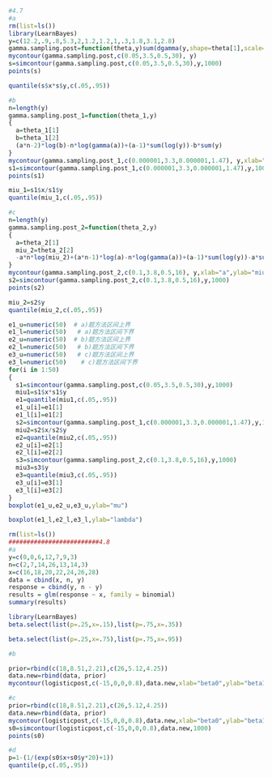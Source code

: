

```{r}
#4.7
#a
rm(list=ls())
library(LearnBayes)
y=c(12.2,.9,.8,5.3,2,1.2,1.2,1,.3,1.8,3.1,2.8)
gamma.sampling.post=function(theta,y)sum(dgamma(y,shape=theta[1],scale=theta[2],log=TRUE))
mycontour(gamma.sampling.post,c(0.05,3.5,0.5,30), y)
s=simcontour(gamma.sampling.post,c(0.05,3.5,0.5,30),y,1000)
points(s)
```


```{r}
quantile(s$x*s$y,c(.05,.95))
```


```{r}
#b
n=length(y)
gamma.sampling.post_1=function(theta_1,y)
{
  a=theta_1[1]
  b=theta_1[2]
  (a*n-2)*log(b)-n*log(gamma(a))+(a-1)*sum(log(y))-b*sum(y)
}
mycontour(gamma.sampling.post_1,c(0.000001,3.3,0.000001,1.47), y,xlab="a",ylab="b=1/lambda")
s1=simcontour(gamma.sampling.post_1,c(0.000001,3.3,0.000001,1.47),y,1000)
points(s1)
```


```{r}
miu_1=s1$x/s1$y
quantile(miu_1,c(.05,.95))
```


```{r}
#c
n=length(y)
gamma.sampling.post_2=function(theta_2,y)
{
  a=theta_2[1]
  miu_2=theta_2[2]
  -a*n*log(miu_2)+(a*n-1)*log(a)-n*log(gamma(a))+(a-1)*sum(log(y))-a*sum(y)/miu_2
}
mycontour(gamma.sampling.post_2,c(0.1,3.8,0.5,16), y,xlab="a",ylab="miu=a*lambda")
s2=simcontour(gamma.sampling.post_2,c(0.1,3.8,0.5,16),y,1000)
points(s2)
```


```{r}
miu_2=s2$y
quantile(miu_2,c(.05,.95))
```


```{r}
e1_u=numeric(50)  # a)题方法区间上界
e1_l=numeric(50)   # a)题方法区间下界
e2_u=numeric(50)  # b)题方法区间上界
e2_l=numeric(50)   # b)题方法区间下界
e3_u=numeric(50)   # c)题方法区间上界
e3_l=numeric(50)    # c)题方法区间下界
for(i in 1:50)
{
  s1=simcontour(gamma.sampling.post,c(0.05,3.5,0.5,30),y,1000)
  miu1=s1$x*s1$y
  e1=quantile(miu1,c(.05,.95))
  e1_u[i]=e1[1]
  e1_l[i]=e1[2]
  s2=simcontour(gamma.sampling.post_1,c(0.000001,3.3,0.000001,1.47),y,1000)
  miu2=s2$x/s2$y
  e2=quantile(miu2,c(.05,.95))
  e2_u[i]=e2[1]
  e2_l[i]=e2[2]
  s3=simcontour(gamma.sampling.post_2,c(0.1,3.8,0.5,16),y,1000)
  miu3=s3$y
  e3=quantile(miu3,c(.05,.95))
  e3_u[i]=e3[1]
  e3_l[i]=e3[2]
}
boxplot(e1_u,e2_u,e3_u,ylab="mu")
```


```{r}
boxplot(e1_l,e2_l,e3_l,ylab="lambda")
```

```{r}
rm(list=ls())
#########################4.8
#a
y=c(0,0,6,12,7,9,3)
n=c(2,7,14,26,13,14,3)
x=c(16,18,20,22,24,26,28)
data = cbind(x, n, y)
response = cbind(y, n - y)
results = glm(response ~ x, family = binomial)
summary(results)
```

```{r}
library(LearnBayes)
beta.select(list(p=.25,x=.15),list(p=.75,x=.35))
```


```{r}
beta.select(list(p=.25,x=.75),list(p=.75,x=.95))
```

```{r}
#b

prior=rbind(c(18,8.51,2.21),c(26,5.12,4.25))
data.new=rbind(data, prior)
mycontour(logisticpost,c(-15,0,0,0.8),data.new,xlab="beta0",ylab="beta1",col=3)

```


```{r}
#c
prior=rbind(c(18,8.51,2.21),c(26,5.12,4.25))
data.new=rbind(data, prior)
mycontour(logisticpost,c(-15,0,0,0.8),data.new,xlab="beta0",ylab="beta1",col=3)
s0=simcontour(logisticpost,c(-15,0,0,0.8),data.new,1000)
points(s0)
```


```{r}
#d
p=1-(1/(exp(s0$x+s0$y*20)+1))
quantile(p,c(.05,.95))
```


```{r}

```




